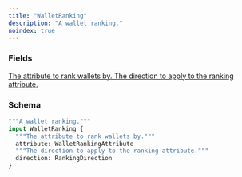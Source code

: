 ```yaml
---
title: "WalletRanking"
description: "A wallet ranking."
noindex: true
---
```


### Fields

<a href="/api-reference/types/walletrankingattribute">
  <ResponseField name="attribute" type="WalletRankingAttribute">
    The attribute to rank wallets by.
  </ResponseField>
</a>

<a href="/api-reference/types/rankingdirection">
  <ResponseField name="direction" type="RankingDirection">
    The direction to apply to the ranking attribute.
  </ResponseField>
</a>

### Schema


```graphql 
"""A wallet ranking."""
input WalletRanking {
  """The attribute to rank wallets by."""
  attribute: WalletRankingAttribute
  """The direction to apply to the ranking attribute."""
  direction: RankingDirection
}
```
